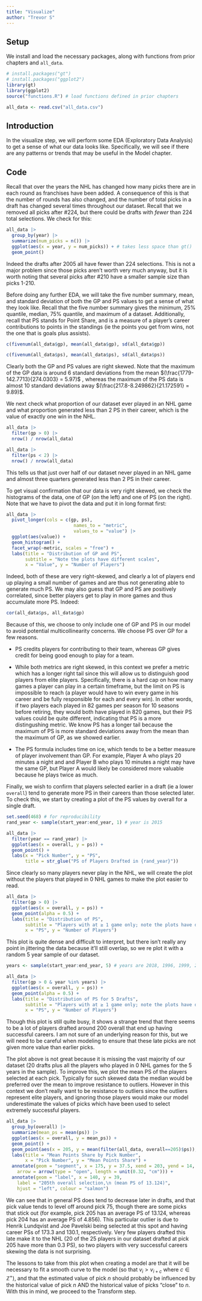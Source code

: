```yaml
---
title: "Visualize"
author: "Trevor S"
---
```


## Setup

We install and load the necessary packages, along with functions from prior chapters and `all_data`.

```r
# install.packages("gt")
# install.packages("ggplot2")
library(gt)
library(ggplot2)
source("functions.R") # load functions defined in prior chapters

all_data <- read.csv("all_data.csv")
```

## Introduction

In the visualize step, we will perform some EDA (Exploratory Data Analysis) to get a sense of what our data looks like. Specifically, we will see if there are any patterns or trends that may be useful in the Model chapter.

## Code

Recall that over the years the NHL has changed how many picks there are in each round as franchises have been added. A consequence of this is that the number of rounds has also changed, and the number of total picks in a draft has changed several times throughout our dataset. Recall that we removed all picks after #224, but there could be drafts with *fewer* than 224 total selections. We check for this:

```r
all_data |> 
  group_by(year) |> 
  summarize(num_picks = n()) |> 
  ggplot(aes(x = year, y = num_picks)) + # takes less space than gt()
  geom_point()
```

Indeed the drafts after 2005 all have fewer than 224 selections. This is not a major problem since those picks aren't worth very much anyway, but it is worth noting that several picks after #210 have a smaller sample size than picks 1-210.

Before doing any further EDA, we will take the five number summary, mean, and standard deviation of both the GP and PS values to get a sense of what they look like. Recall that the five number summary gives the minimum, 25% quantile, median, 75% quantile, and maximum of a dataset. Additionally, recall that PS stands for Point Share, and is a measure of a player's career contributions to points in the standings (ie the points you get from wins, not the one that is goals plus assists).

```r
c(fivenum(all_data$gp), mean(all_data$gp), sd(all_data$gp))

c(fivenum(all_data$ps), mean(all_data$ps), sd(all_data$ps))
```

Clearly both the GP and PS values are right skewed. Note that the maximum of the GP data is around 6 standard deviations from the mean $(\frac{1779-142.7713}{274.0303} = 5.97)$ , whereas the maximum of the PS data is almost 10 standard deviations away $(\frac{217.8-8.249862}{21.172591} = 9.89)$.

We next check what proportion of our dataset ever played in an NHL game and what proportion generated less than 2 PS in their career, which is the value of exactly one win in the NHL.

```r
all_data |> 
  filter(gp > 0) |> 
  nrow() / nrow(all_data)

all_data |> 
  filter(ps < 2) |> 
  nrow() / nrow(all_data)
```

This tells us that just over half of our dataset never played in an NHL game and almost three quarters generated less than 2 PS in their career.

To get visual confirmation that our data is very right skewed, we check the histograms of the data, one of GP (on the left) and one of PS (on the right). Note that we have to pivot the data and put it in long format first:

```r
all_data |> 
  pivot_longer(cols = c(gp, ps),
                         names_to = "metric", 
                         values_to = "value") |> 
  ggplot(aes(value)) + 
  geom_histogram() + 
  facet_wrap(~metric, scales = "free") + 
  labs(title = "Distribution of GP and PS", 
       subtitle = "Note the plots have different scales", 
       x = "Value", y = "Number of Players") 
```

Indeed, both of these are very right-skewed, and clearly a lot of players end up playing a small number of games and are thus not generating able to generate much PS. We may also guess that GP and PS are positively correlated, since better players get to play in more games and thus accumulate more PS. Indeed:

```r
cor(all_data$ps, all_data$gp)
```

Because of this, we choose to only include one of GP and PS in our model to avoid potential multicollinearity concerns. We choose PS over GP for a few reasons.

-   PS credits players for contributing to their team, whereas GP gives credit for being good enough to play for a team.

-   While both metrics are right skewed, in this context we prefer a metric which has a longer right tail since this will allow us to distinguish good players from elite players. Specifically, there is a hard cap on how many games a player can play in a certain timeframe, but the limit on PS is impossible to reach (a player would have to win every game in his career and be fully responsible for each and every win). In other words, if two players each played in 82 games per season for 10 seasons before retiring, they would both have played in 820 games, but their PS values could be quite different, indicating that PS is a more distingushing metric. We know PS has a longer tail because the maximum of PS is more standard deviations away from the mean than the maximum of GP, as we showed earlier.

-   The PS formula includes time on ice, which tends to be a better measure of player involvement than GP. For example, Player A who plays 20 minutes a night and and Player B who plays 10 minutes a night may have the same GP, but Player A would likely be considered more valuable because he plays twice as much.

Finally, we wish to confirm that players selected earlier in a draft (ie a lower `overall`) tend to generate more PS in their careers than those selected later. To check this, we start by creating a plot of the PS values by overall for a single draft.

```r
set.seed(468) # for reproducibility
rand_year <- sample(start_year:end_year, 1) # year is 2015

all_data |> 
  filter(year == rand_year) |> 
  ggplot(aes(x = overall, y = ps)) +
  geom_point() +
  labs(x = "Pick Number", y = "PS", 
       title = str_glue("PS of Players Drafted in {rand_year}"))
```

Since clearly so many players never play in the NHL, we will create the plot without the players that played in 0 NHL games to make the plot easier to read.

```r
all_data |> 
  filter(gp > 0) |> 
  ggplot(aes(x = overall, y = ps)) + 
  geom_point(alpha = 0.5) + 
  labs(title = "Distribution of PS",
       subtitle = "Players with at ≥ 1 game only; note the plots have different scales", 
       x = "PS", y = "Number of Players") 
```

This plot is quite dense and difficult to interpret, but there isn't really any point in jittering the data because it'll still overlap, so we re plot it with a random 5 year sample of our dataset.

```r
years <- sample(start_year:end_year, 5) # years are 2018, 1996, 1999, 2010, 2004

all_data |> 
  filter(gp > 0 & year %in% years) |> 
  ggplot(aes(x = overall, y = ps)) + 
  geom_point(alpha = 0.5) + 
  labs(title = "Distribution of PS for 5 Drafts",
       subtitle = "Players with at ≥ 1 game only; note the plots have different scales", 
       x = "PS", y = "Number of Players")
```

Though this plot is still quite busy, it shows a strange trend that there seems to be a lot of players drafted around 200 overall that end up having successful careers. I am not sure of an underlying reason for this, but we will need to be careful when modeling to ensure that these late picks are not given more value than earlier picks.

The plot above is not great because it is missing the vast majority of our dataset (20 drafts plus all the players who played in 0 NHL games for the 5 years in the sample). To improve this, we plot the mean PS of the players selected at each pick. Typically for such skewed data the median would be preferred over the mean to improve resistance to outliers. However in this context we don't really want to be resistance to outliers since the outliers represent elite players, and ignoring those players would make our model underestimate the values of picks which have been used to select extremely successful players.

```r
all_data |> 
  group_by(overall) |> 
  summarize(mean_ps = mean(ps)) |> 
  ggplot(aes(x = overall, y = mean_ps)) + 
  geom_point() +
  geom_point(aes(x = 205, y = mean(filter(all_data, overall==205)$ps)), col = "salmon") +
  labs(title = "Mean Points Share by Pick Number",
       x = "Pick Number", y = "Mean Points Share") + 
  annotate(geom = "segment", x = 175, y = 37.5, xend = 203, yend = 14, colour = "salmon",
    arrow = arrow(type = "open", length = unit(0.32, "cm"))) +
  annotate(geom = "label", x = 140, y = 39,
    label = "205th overall selection,\n (mean PS of 13.124)",
    hjust = "left", colour = "salmon")
```

We can see that in general PS does tend to decrease later in drafts, and that pick value tends to level off around pick 75, though there are some picks that stick out (for example, pick 205 has an average PS of 13.124, whereas pick 204 has an average PS of 4.856). This particular outlier is due to Henrik Lundqvist and Joe Pavelski being selected at this spot and having career PSs of 173.3 and 130.1, respectively. Very few players drafted this late make it to the NHL (20 of the 25 players in our dataset drafted at pick 205 have more than 0.3 PS), so two players with very successful careers skewing the data is not surprising.

The lessons to take from this plot when creating a model are that it will be necessary to fit a smooth curve to the model (so that $v_i > v_{i+c}$ where $c \in \mathbb Z^+$), and that the estimated value of pick $n$ should probably be influenced by the historical value of pick $n$ AND the historical value of picks "close" to $n$. With this in mind, we proceed to the Transform step.
